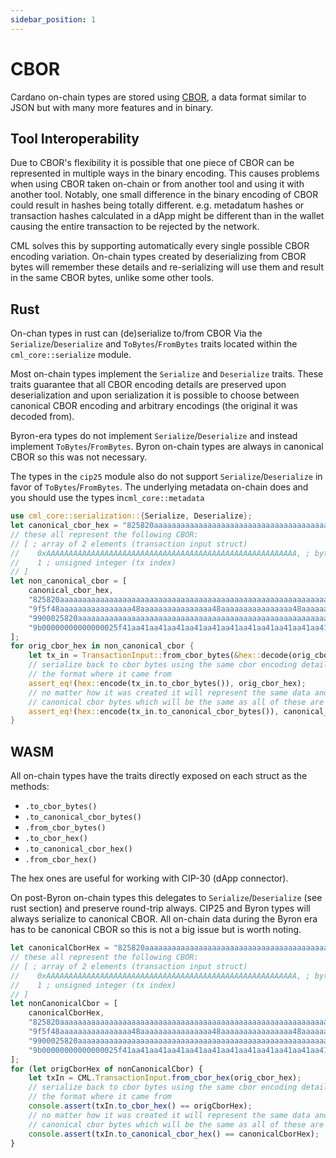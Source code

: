 ```yaml
---
sidebar_position: 1
---
```


# CBOR

Cardano on-chain types are stored using [CBOR](https://www.rfc-editor.org/rfc/rfc7049), a data format similar to JSON but with many more features and in binary.

## Tool Interoperability

Due to CBOR's flexibility it is possible that one piece of CBOR can be represented in multiple ways in the binary encoding. This causes problems when using CBOR taken on-chain or from another tool and using it with another tool. Notably, one small difference in the binary encoding of CBOR could result in hashes being totally different. e.g. metadatum hashes or transaction hashes calculated in a dApp might be different than in the wallet causing the entire transaction to be rejected by the network.

CML solves this by supporting automatically every single possible CBOR encoding variation. On-chain types created by deserializing from CBOR bytes will remember these details and re-serializing will use them and result in the same CBOR bytes, unlike some other tools.

## Rust

On-chan types in rust can (de)serialize to/from CBOR Via the `Serialize`/`Deserialize` and `ToBytes`/`FromBytes` traits located within the `cml_core::serialize` module.

Most on-chain types implement the `Serialize` and `Deserialize` traits. These traits guarantee that all CBOR encoding details are preserved upon deserialization and upon serialization it is possible to choose between canonical CBOR encoding and arbitrary encodings (the original it was decoded from).

Byron-era types do not implement `Serialize`/`Deserialize` and instead implement `ToBytes`/`FromBytes`. Byron on-chain types are always in canonical CBOR so this was not necessary.

The types in the `cip25` module also do not support `Serialize`/`Deserialize` in favor of `ToBytes`/`FromBytes`. The underlying metadata on-chain does and you should use the types in`cml_core::metadata`

```rust
use cml_core::serialization::{Serialize, Deserialize};
let canonical_cbor_hex = "825820aaaaaaaaaaaaaaaaaaaaaaaaaaaaaaaaaaaaaaaaaaaaaaaaaaaaaaaaaaaaaaaa01";
// these all represent the following CBOR:
// [ ; array of 2 elements (transaction input struct)
//    0xAAAAAAAAAAAAAAAAAAAAAAAAAAAAAAAAAAAAAAAAAAAAAAAAAAAAAAAA, ; bytes (tx hash)
//    1 ; unsigned integer (tx index)
// ]
let non_canonical_cbor = [
    canonical_cbor_hex,
    "825820aaaaaaaaaaaaaaaaaaaaaaaaaaaaaaaaaaaaaaaaaaaaaaaaaaaaaaaaaaaaaaaa1a00000001",
    "9f5f48aaaaaaaaaaaaaaaa48aaaaaaaaaaaaaaaa48aaaaaaaaaaaaaaaa48aaaaaaaaaaaaaaaaff01ff",
    "9900025820aaaaaaaaaaaaaaaaaaaaaaaaaaaaaaaaaaaaaaaaaaaaaaaaaaaaaaaaaaaaaaaa190001",
    "9b00000000000000025f41aa41aa41aa41aa41aa41aa41aa41aa41aa41aa41aa41aa41aa41aa41aa41aa41aa41aa41aa41aa41aa41aa41aa41aa41aa41aa41aa41aa41aa41aa41aa41aaff1b0000000000000001",
];
for orig_cbor_hex in non_canonical_cbor {
    let tx_in = TransactionInput::from_cbor_bytes(&hex::decode(orig_cbor_hex).unwrap()).unwrap();
    // serialize back to cbor bytes using the same cbor encoding details so it will match
    // the format where it came from
    assert_eq!(hex::encode(tx_in.to_cbor_bytes()), orig_cbor_hex);
    // no matter how it was created it will represent the same data and can be encoded to
    // canonical cbor bytes which will be the same as all of these are the same transaction input
    assert_eq!(hex::encode(tx_in.to_canonical_cbor_bytes()), canonical_cbor_hex);
}
```

## WASM

All on-chain types have the traits directly exposed on each struct as the methods:
* `.to_cbor_bytes()`
* `.to_canonical_cbor_bytes()`
* `.from_cbor_bytes()`
* `.to_cbor_hex()`
* `.to_canonical_cbor_hex()`
* `.from_cbor_hex()`

The hex ones are useful for working with CIP-30 (dApp connector).

On post-Byron on-chain types this delegates to `Serialize`/`Deserialize` (see rust section) and preserve round-trip always. CIP25 and Byron types will always serialize to canonical CBOR. All on-chain data during the Byron era has to be canonical CBOR so this is not a big issue but is worth noting.

```javascript
let canonicalCborHex = "825820aaaaaaaaaaaaaaaaaaaaaaaaaaaaaaaaaaaaaaaaaaaaaaaaaaaaaaaaaaaaaaaa01";
// these all represent the following CBOR:
// [ ; array of 2 elements (transaction input struct)
//    0xAAAAAAAAAAAAAAAAAAAAAAAAAAAAAAAAAAAAAAAAAAAAAAAAAAAAAAAA, ; bytes (tx hash)
//    1 ; unsigned integer (tx index)
// ]
let nonCanonicalCbor = [
    canonicalCborHex,
    "825820aaaaaaaaaaaaaaaaaaaaaaaaaaaaaaaaaaaaaaaaaaaaaaaaaaaaaaaaaaaaaaaa1a00000001",
    "9f5f48aaaaaaaaaaaaaaaa48aaaaaaaaaaaaaaaa48aaaaaaaaaaaaaaaa48aaaaaaaaaaaaaaaaff01ff",
    "9900025820aaaaaaaaaaaaaaaaaaaaaaaaaaaaaaaaaaaaaaaaaaaaaaaaaaaaaaaaaaaaaaaa190001",
    "9b00000000000000025f41aa41aa41aa41aa41aa41aa41aa41aa41aa41aa41aa41aa41aa41aa41aa41aa41aa41aa41aa41aa41aa41aa41aa41aa41aa41aa41aa41aa41aa41aa41aa41aaff1b0000000000000001",
];
for (let origCborHex of nonCanonicalCbor) {
    let txIn = CML.TransactionInput.from_cbor_hex(orig_cbor_hex);
    // serialize back to cbor bytes using the same cbor encoding details so it will match
    // the format where it came from
    console.assert(txIn.to_cbor_hex() == origCborHex);
    // no matter how it was created it will represent the same data and can be encoded to
    // canonical cbor bytes which will be the same as all of these are the same transaction input
    console.assert(txIn.to_canonical_cbor_hex() == canonicalCborHex);
}
```
